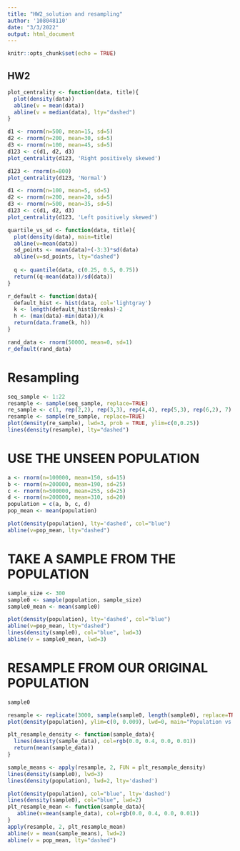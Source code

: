 ---
title: "HW2_solution and resampling"
author: '108048110'
date: "3/3/2022"
output: html_document
---

```{r setup, include=FALSE}
knitr::opts_chunk$set(echo = TRUE)
```

## HW2

```{r HW2}
plot_centrality <- function(data, title){
  plot(density(data))
  abline(v = mean(data))
  abline(v = median(data), lty="dashed")
}

d1 <- rnorm(n=500, mean=15, sd=5)
d2 <- rnorm(n=200, mean=30, sd=5)
d3 <- rnorm(n=100, mean=45, sd=5)
d123 <- c(d1, d2, d3)
plot_centrality(d123, 'Right positively skewed')

d123 <- rnorm(n=800)
plot_centrality(d123, 'Normal')

d1 <- rnorm(n=100, mean=5, sd=5)
d2 <- rnorm(n=200, mean=20, sd=5)
d3 <- rnorm(n=500, mean=35, sd=5)
d123 <- c(d1, d2, d3)
plot_centrality(d123, 'Left positively skewed')

quartile_vs_sd <- function(data, title){
  plot(density(data), main=title)
  abline(v=mean(data))
  sd_points <- mean(data)+(-3:3)*sd(data)
  abline(v=sd_points, lty="dashed")
  
  q <- quantile(data, c(0.25, 0.5, 0.75))
  return((q-mean(data))/sd(data))
}

r_default <- function(data){
  default_hist <- hist(data, col='lightgray')
  k <- length(default_hist$breaks)-2
  h <- (max(data)-min(data))/k
  return(data.frame(k, h))
}

rand_data <- rnorm(50000, mean=0, sd=1)
r_default(rand_data)
```

# Resampling

```{r}
seq_sample <- 1:22
resample <- sample(seq_sample, replace=TRUE)
re_sample <- c(1, rep(2,2), rep(3,3), rep(4,4), rep(5,3), rep(6,2), 7)
resample <- sample(re_sample, replace=TRUE)
plot(density(re_sample), lwd=3, prob = TRUE, ylim=c(0,0.25))
lines(density(resample), lty="dashed")
```

# USE THE UNSEEN POPULATION

```{r}
a <- rnorm(n=100000, mean=150, sd=15)
b <- rnorm(n=200000, mean=190, sd=25)
c <- rnorm(n=500000, mean=255, sd=25)
d <- rnorm(n=200000, mean=310, sd=20)
population = c(a, b, c, d)
pop_mean <- mean(population)

plot(density(population), lty='dashed', col="blue")
abline(v=pop_mean, lty="dashed")
```

# TAKE A SAMPLE FROM THE POPULATION

```{r}
sample_size <- 300
sample0 <- sample(population, sample_size)
sample0_mean <- mean(sample0)

plot(density(population), lty='dashed', col="blue")
abline(v=pop_mean, lty="dashed")
lines(density(sample0), col="blue", lwd=3)
abline(v = sample0_mean, lwd=3)
```

# RESAMPLE FROM OUR ORIGINAL POPULATION

```{r}
sample0

resample <- replicate(3000, sample(sample0, length(sample0), replace=TRUE))
plot(density(population), ylim=c(0, 0.009), lwd=0, main="Population vs. bootstrapped samples")

plt_resample_density <- function(sample_data){
  lines(density(sample_data), col=rgb(0.0, 0.4, 0.0, 0.01))
  return(mean(sample_data))
}

sample_means <- apply(resample, 2, FUN = plt_resample_density)
lines(density(sample0), lwd=3)
lines(density(population), lwd=2, lty='dashed')

plot(density(population), col="blue", lty='dashed')
lines(density(sample0), col="blue", lwd=2)
plt_resample_mean <- function(sample_data){
   abline(v=mean(sample_data), col=rgb(0.0, 0.4, 0.0, 0.01))
}
apply(resample, 2, plt_resample_mean)
abline(v = mean(sample_means), lwd=2)
abline(v = pop_mean, lty="dashed")

```


